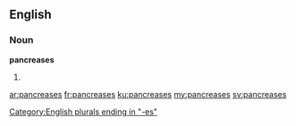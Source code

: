 ==English==

===Noun===
'''pancreases'''

# {{plural of|pancreas}}

[[Category:English plurals ending in "-es"]]

[[ar:pancreases]]
[[fr:pancreases]]
[[ku:pancreases]]
[[my:pancreases]]
[[sv:pancreases]]